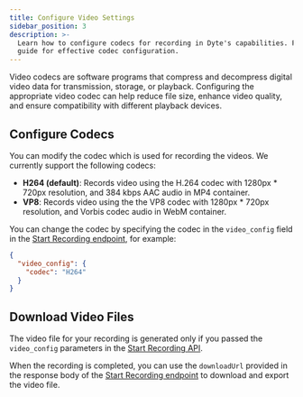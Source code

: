 ```yaml
---
title: Configure Video Settings
sidebar_position: 3
description: >-
  Learn how to configure codecs for recording in Dyte's capabilities. Follow our
  guide for effective codec configuration.
---
```


Video codecs are software programs that compress and decompress digital video data for transmission, storage, or playback. Configuring the appropriate video codec can help reduce file size, enhance video quality, and ensure compatibility with different playback devices.

## Configure Codecs

You can modify the codec which is used for recording the videos. We currently
support the following codecs:

- **H264 (default)**: Records video using the H.264 codec with 1280px \* 720px
  resolution, and 384 kbps AAC audio in MP4 container.
- **VP8**: Records video using the the VP8 codec with 1280px \* 720px
  resolution, and Vorbis codec audio in WebM container.

You can change the codec by specifying the codec in the `video_config` field in
the [Start Recording endpoint](/api/?v=v2#/operations/start_recording), for
example:

```json
{
  "video_config": {
    "codec": "H264"
  }
}
```

## Download Video Files

The video file for your recording is generated only if you passed the `video_config` parameters in the [Start Recording API](/api/?v=v2#/operations/start_recording).

When the recording is completed, you can use the `downloadUrl` provided in the response body of the [Start Recording endpoint](/api/?v=v2#/operations/start_recording) to download and export the video file.

<head>
  <title>Configure Video Settings Guide</title>
</head>
